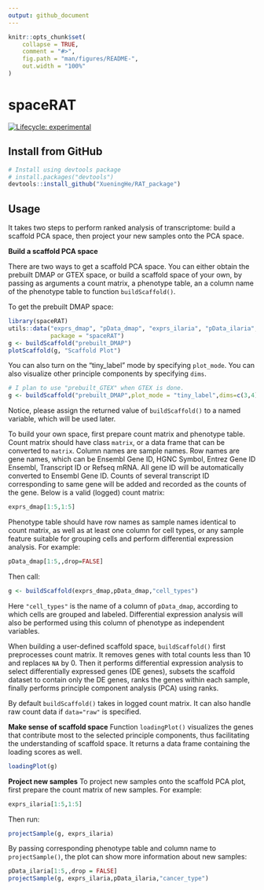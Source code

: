 ```yaml
---
output: github_document
---
```


<!-- README.md is generated from README.Rmd. Please edit that file -->

```r
knitr::opts_chunk$set(
    collapse = TRUE,
    comment = "#>",
    fig.path = "man/figures/README-",
    out.width = "100%"
)
```

# spaceRAT

<!-- badges: start -->
[![Lifecycle: experimental](https://img.shields.io/badge/lifecycle-experimental-orange.svg)](https://www.tidyverse.org/lifecycle/#experimental)
<!-- badges: end -->

## Install from GitHub
``` r
# Install using devtools package
# install.packages("devtools")
devtools::install_github("XueningHe/RAT_package")
```


## Usage

It takes two steps to perform ranked analysis of transcriptome:
build a scaffold PCA space, then project your new samples onto the PCA space. 

**Build a scaffold PCA space**

There are two ways to get a scaffold PCA space.
You can either obtain the prebuilt DMAP or GTEX space, or build a
scaffold space of your own, by passing as arguments a count matrix,
a phenotype table, an a column name of the phenotype table
to function `buildScaffold()`.  
  
To get the prebuilt DMAP space:
```r
library(spaceRAT)
utils::data("exprs_dmap", "pData_dmap", "exprs_ilaria", "pData_ilaria",
            package = "spaceRAT")
g <- buildScaffold("prebuilt_DMAP")
plotScaffold(g, "Scaffold Plot")
```

You can also turn on the "tiny_label" mode by specifying `plot_mode`.
You can also visualize other principle components by specifying `dims`.  
```r
# I plan to use "prebuilt_GTEX" when GTEX is done.
g <- buildScaffold("prebuilt_DMAP",plot_mode = "tiny_label",dims=c(3,4))
```

Notice, please assign the returned value of `buildScaffold()`
to a named variable, which will be used later.  
  
To build your own space, first prepare count matrix and phenotype table.
Count matrix should have class `matrix`, or a data frame that can be
converted to `matrix`. Column names are sample names. Row names are gene names,
which can be Ensembl Gene ID, HGNC Symbol, Entrez Gene ID Ensembl,
Transcript ID or Refseq mRNA. All gene ID will be automatically converted to
Ensembl Gene ID. Counts of several transcript ID corresponding to same gene
will be added and recorded as the counts of the gene.
Below is a valid (logged) count matrix:

```r
exprs_dmap[1:5,1:5]
```

Phenotype table should have row names as sample names identical to count matrix,
as well as at least one column for cell types, or any sample feature
suitable for grouping cells and perform differential expression analysis.
For example:
```r
pData_dmap[1:5,,drop=FALSE]
```

Then call:
```r
g <- buildScaffold(exprs_dmap,pData_dmap,"cell_types")
```

Here `"cell_types"` is the name of a column of `pData_dmap`,
according to which cells are grouped and labeled.
Differential expression analysis will also be performed using this
column of phenotype as independent variables.  
  
When building a user-defined scaffold space, `buildScaffold()`
first preprocesses count matrix. It removes genes with total counts
less than 10 and replaces `NA` by 0. Then it performs differential
expression analysis to select differentially expressed genes (DE genes),
subsets the scaffold dataset to contain only the DE genes,
ranks the genes within each sample, finally performs
principle component analysis (PCA) using ranks.

By default `buildScaffold()` takes in logged count matrix.
It can also handle raw count data if `data="raw"` is specified. 

**Make sense of scaffold space**
Function `loadingPlot()` visualizes the genes that contribute most to the
selected principle components, thus facilitating the understanding of
scaffold space. It returns a data frame containing the loading scores as well.
```r
loadingPlot(g)
```


**Project new samples**
To project new samples onto the scaffold PCA plot,
first prepare the count matrix of new samples. For example:
```r
exprs_ilaria[1:5,1:5]
```


Then run:
```r
projectSample(g, exprs_ilaria)
```

By passing corresponding phenotype table and column name to `projectSample()`,
the plot can show more information about new samples:

```r
pData_ilaria[1:5,,drop = FALSE]
projectSample(g, exprs_ilaria,pData_ilaria,"cancer_type")
```

